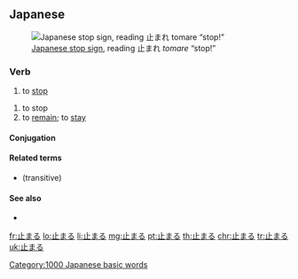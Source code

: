 ==Japanese==
{{ja-kanjitab|止}}
[[File:Japan Stop&Pedestrian Crossing.jpg|thumb|upright|[[w:Road signs in Japan|Japanese stop sign]], reading 止まれ ''tomare'' “stop!”]]

===Verb===
{{ja-verb|とまる|type=1|tr=intrans}}

# to [[stop]]

{{ja-verb|とどまる|type=1|tr=intrans}}

# to stop
# to [[remain]]; to [[stay]]

====Conjugation====
{{ja-go-ru|止ま|とま|toma}}

====Related terms====
* {{l|ja|止める|tr=[[とめる]], tomeru}} (transitive)

====See also====
* {{l|ja|止む|tr=[[やむ]], yamu}}

[[Category:1000 Japanese basic words]]

[[fr:止まる]]
[[lo:止まる]]
[[li:止まる]]
[[mg:止まる]]
[[pt:止まる]]
[[th:止まる]]
[[chr:止まる]]
[[tr:止まる]]
[[uk:止まる]]